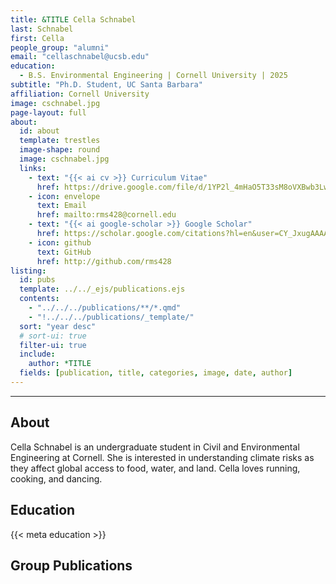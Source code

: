 ```yaml
---
title: &TITLE Cella Schnabel
last: Schnabel
first: Cella
people_group: "alumni"
email: "cellaschnabel@ucsb.edu"
education:
  - B.S. Environmental Engineering | Cornell University | 2025
subtitle: "Ph.D. Student, UC Santa Barbara"
affiliation: Cornell University
image: cschnabel.jpg
page-layout: full
about: 
  id: about
  template: trestles
  image-shape: round
  image: cschnabel.jpg
  links:
    - text: "{{< ai cv >}} Curriculum Vitae"
      href: https://drive.google.com/file/d/1YP2l_4mHaO5T33sM8oVXBwb3LwIo9hkO/view?usp=sharing
    - icon: envelope
      text: Email
      href: mailto:rms428@cornell.edu
    - text: "{{< ai google-scholar >}} Google Scholar"
      href: https://scholar.google.com/citations?hl=en&user=CY_JxugAAAAJ
    - icon: github
      text: GitHub 
      href: http://github.com/rms428
listing:
  id: pubs
  template: ../../_ejs/publications.ejs 
  contents: 
    - "../../../publications/**/*.qmd"
    - "!../../../publications/_template/"
  sort: "year desc"
  # sort-ui: true
  filter-ui: true
  include:
    author: *TITLE
  fields: [publication, title, categories, image, date, author]
---
```


<hr>

## About

:::{#about}


Cella Schnabel is an undergraduate student in Civil and Environmental Engineering at Cornell. She is interested in understanding climate risks as they affect global access to food, water, and land. Cella loves running, cooking, and dancing.


## Education


{{< meta education >}}

:::

<p>

## Group Publications

:::{#pubs}
:::
